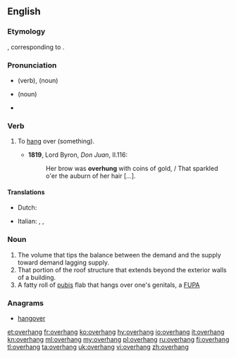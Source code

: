 ==English==

===Etymology===
{{etyl|ang|en}} {{term|oferhangan|lang=ang}}, corresponding to {{prefix|over|hang|lang=en}}.

===Pronunciation===
* {{a|UK}} {{IPA|/əʊvəˈhaŋ/|lang=en}} (verb), {{IPA|/ˈəʊvəhaŋ/|lang=en}} (noun)
* {{a|US}} {{IPA|/ˈoʊvəɹˌhæŋ/|lang=en}} (noun)
* {{audio|en-us-overhang.ogg|Audio (US)|lang=en}}

===Verb===
{{en-verb|overhangs|overhanging|overhung}}

# {{context|transitive|lang=en}} To [[hang]] over (something).
#* '''1819''', Lord Byron, ''Don Juan'', II.116:
#*: Her brow was '''overhung''' with coins of gold, / That sparkled o'er the auburn of her hair [...].

====Translations====
{{trans-top|hang over}}
* Dutch: {{t|nl|overhangen}}
{{trans-mid}}
* Italian: {{t|it|aggettare}}, {{t+|it|sporgere}}, {{t|it|sportare}}
{{trans-bottom}}

===Noun===
{{en-noun}}

# The volume that tips the balance between the demand and the supply toward demand lagging supply.
# That portion of the roof structure that extends beyond the exterior walls of a building.
# A fatty roll of [[pubis]] flab that hangs over one's genitals, a [[FUPA]]

===Anagrams===
* [[hangover#English|hangover]]

[[et:overhang]]
[[fr:overhang]]
[[ko:overhang]]
[[hy:overhang]]
[[io:overhang]]
[[it:overhang]]
[[kn:overhang]]
[[ml:overhang]]
[[my:overhang]]
[[pl:overhang]]
[[ru:overhang]]
[[fi:overhang]]
[[tl:overhang]]
[[ta:overhang]]
[[uk:overhang]]
[[vi:overhang]]
[[zh:overhang]]